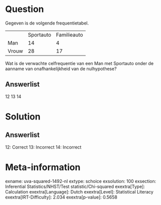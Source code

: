 Question
========

Gegeven is de volgende frequentietabel.

  ------- ----------- -------------
          Sportauto   Familieauto
  Man     14          4
  Vrouw   28          17
  ------- ----------- -------------

Wat is de verwachte celfrequentie van een Man met Sportauto onder de
aanname van onafhankelijkheid van de nulhypothese?

Answerlist
----------

12
13
14

Solution
========

Answerlist
----------

12: Correct
13: Incorrect
14: Incorrect

Meta-information
================
exname: uva-squared-1492-nl
extype: schoice
exsolution: 100
exsection: Inferential Statistics/NHST/Test statistic/Chi-squared
exextra[Type]: Calculation
exextra[Language]: Dutch
exextra[Level]: Statistical Literacy
exextra[IRT-Difficulty]: 2.034
exextra[p-value]: 0.5658
